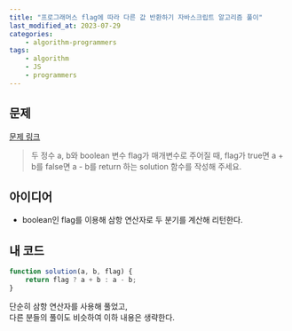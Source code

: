 ```yaml
---
title: "프로그래머스 flag에 따라 다른 값 반환하기 자바스크립트 알고리즘 풀이"
last_modified_at: 2023-07-29
categories:
    - algorithm-programmers
tags:
    - algorithm
    - JS
    - programmers
---
```


## 문제

[문제 링크](https://school.programmers.co.kr/learn/courses/30/lessons/181933)

> 두 정수 a, b와 boolean 변수 flag가 매개변수로 주어질 때, flag가 true면 a + b를 false면 a - b를 return 하는 solution 함수를 작성해 주세요.

## 아이디어

-   boolean인 flag를 이용해 삼항 연산자로 두 분기를 계산해 리턴한다.

## 내 코드

```javascript
function solution(a, b, flag) {
    return flag ? a + b : a - b;
}
```

단순히 삼항 연산자를 사용해 풀었고,  
다른 분들의 풀이도 비슷하여 이하 내용은 생략한다.

